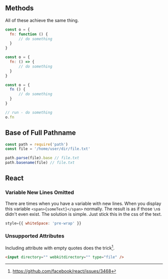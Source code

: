 ## Methods

All of these achieve the same thing.

``` js
const o = {
  fn: function () {
      // do something
  }
}

const o = {
  fn: () => {
      // do something
  }
}

const o = {
  fn () {
      // do something
  }
}

// run - do something
o.fn
```

## Base of Full Pathname

``` js
const path = require('path')
const file = '/home/user/dir/file.txt'

path.parse(file).base // file.txt
path.basename(file) // file.txt
```

## React

### Variable New Lines Omitted

There are times when you have a variable with new lines. When you display this variable `<span>{someText}</span>` normally. The result is as if those `\n`s didn't even exist. The solution is simple. Just stick this in the css of the text.

``` js
style={{ whiteSpace: 'pre-wrap' }}
```

### Unsupported Attributes

Including attribute with empty quotes does the trick[^1].

``` html
<input directory="" webkitdirectory="" type="file" />
```

[^1]: https://github.com/facebook/react/issues/3468

